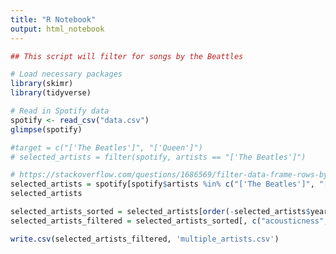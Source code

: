 ```yaml
---
title: "R Notebook"
output: html_notebook
---
```


```r
## This script will filter for songs by the Beattles

# Load necessary packages
library(skimr)
library(tidyverse)
```

```r
# Read in Spotify data
spotify <- read_csv("data.csv") 
glimpse(spotify)
```

```r
#target = c("['The Beatles']", "['Queen']")
# selected_artists = filter(spotify, artists == "['The Beatles']")

# https://stackoverflow.com/questions/1686569/filter-data-frame-rows-by-a-logical-condition 
selected_artists = spotify[spotify$artists %in% c("['The Beatles']", "['Queen']", "['Elvis Presley']", "['The Rolling Stones']", "['Ignacio Corsini']"), ]
selected_artists

```

```r

selected_artists_sorted = selected_artists[order(-selected_artists$year),]
selected_artists_filtered = selected_artists_sorted[, c("acousticness", "danceability", "release_date", "artists")]
```


```r
write.csv(selected_artists_filtered, 'multiple_artists.csv')
```

